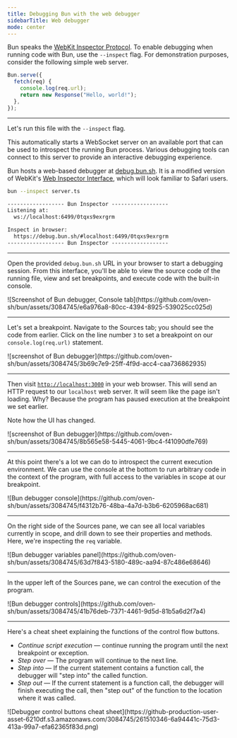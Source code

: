 ---
title: Debugging Bun with the web debugger
sidebarTitle: Web debugger
mode: center
---

Bun speaks the [WebKit Inspector Protocol](https://github.com/oven-sh/bun/blob/main/packages/bun-vscode/types/jsc.d.ts). To enable debugging when running code with Bun, use the `--inspect` flag. For demonstration purposes, consider the following simple web server.

```ts server.ts icon="/icons/typescript.svg"
Bun.serve({
  fetch(req) {
    console.log(req.url);
    return new Response("Hello, world!");
  },
});
```

---

Let's run this file with the `--inspect` flag.

This automatically starts a WebSocket server on an available port that can be used to introspect the running Bun process. Various debugging tools can connect to this server to provide an interactive debugging experience.

Bun hosts a web-based debugger at [debug.bun.sh](https://debug.bun.sh). It is a modified version of WebKit's [Web Inspector Interface](https://webkit.org/web-inspector/web-inspector-interface/), which will look familiar to Safari users.

```sh terminal icon="terminal"
bun --inspect server.ts
```

```txt
------------------ Bun Inspector ------------------
Listening at:
  ws://localhost:6499/0tqxs9exrgrm

Inspect in browser:
  https://debug.bun.sh/#localhost:6499/0tqxs9exrgrm
------------------ Bun Inspector ------------------
```

---

Open the provided `debug.bun.sh` URL in your browser to start a debugging session. From this interface, you'll be able to view the source code of the running file, view and set breakpoints, and execute code with the built-in console.

<Frame>
  ![Screenshot of Bun debugger, Console
  tab](https://github.com/oven-sh/bun/assets/3084745/e6a976a8-80cc-4394-8925-539025cc025d)
</Frame>

---

Let's set a breakpoint. Navigate to the Sources tab; you should see the code from earlier. Click on the line number `3` to set a breakpoint on our `console.log(req.url)` statement.

<Frame>
  ![screenshot of Bun debugger](https://github.com/oven-sh/bun/assets/3084745/3b69c7e9-25ff-4f9d-acc4-caa736862935)
</Frame>

---

Then visit [`http://localhost:3000`](http://localhost:3000) in your web browser. This will send an HTTP request to our `localhost` web server. It will seem like the page isn't loading. Why? Because the program has paused execution at the breakpoint we set earlier.

Note how the UI has changed.

<Frame>
  ![screenshot of Bun debugger](https://github.com/oven-sh/bun/assets/3084745/8b565e58-5445-4061-9bc4-f41090dfe769)
</Frame>

---

At this point there's a lot we can do to introspect the current execution environment. We can use the console at the bottom to run arbitrary code in the context of the program, with full access to the variables in scope at our breakpoint.

<Frame>
  ![Bun debugger console](https://github.com/oven-sh/bun/assets/3084745/f4312b76-48ba-4a7d-b3b6-6205968ac681)
</Frame>

---

On the right side of the Sources pane, we can see all local variables currently in scope, and drill down to see their properties and methods. Here, we're inspecting the `req` variable.

<Frame>
  ![Bun debugger variables panel](https://github.com/oven-sh/bun/assets/3084745/63d7f843-5180-489c-aa94-87c486e68646)
</Frame>

---

In the upper left of the Sources pane, we can control the execution of the program.

<Frame>
  ![Bun debugger controls](https://github.com/oven-sh/bun/assets/3084745/41b76deb-7371-4461-9d5d-81b5a6d2f7a4)
</Frame>

---

Here's a cheat sheet explaining the functions of the control flow buttons.

- _Continue script execution_ — continue running the program until the next breakpoint or exception.
- _Step over_ — The program will continue to the next line.
- _Step into_ — If the current statement contains a function call, the debugger will "step into" the called function.
- _Step out_ — If the current statement is a function call, the debugger will finish executing the call, then "step out" of the function to the location where it was called.

<Frame>
  ![Debugger control buttons cheat
  sheet](https://github-production-user-asset-6210df.s3.amazonaws.com/3084745/261510346-6a94441c-75d3-413a-99a7-efa62365f83d.png)
</Frame>
